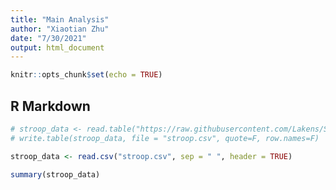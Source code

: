 ```yaml
---
title: "Main Analysis"
author: "Xiaotian Zhu"
date: "7/30/2021"
output: html_document
---
```


```r
knitr::opts_chunk$set(echo = TRUE)
```

## R Markdown

```r
# stroop_data <- read.table("https://raw.githubusercontent.com/Lakens/Stroop/master/stroop.txt", sep = "\t", header = TRUE)  
# write.table(stroop_data, file = "stroop.csv", quote=F, row.names=F)

stroop_data <- read.csv("stroop.csv", sep = " ", header = TRUE)
```


```r
summary(stroop_data)
```

